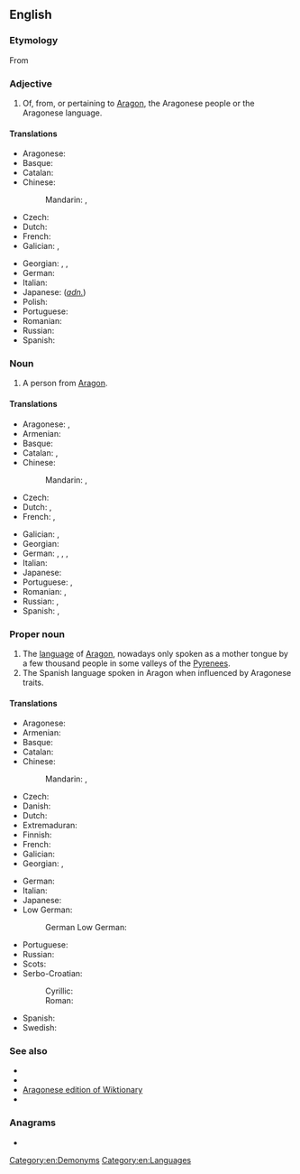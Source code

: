 {{also|aragonese}}
==English==
{{wikipedia|Aragonese language}}

===Etymology===
From {{suffix|Aragon|ese|lang=en}}

===Adjective===
{{en-adj|-}}

# Of, from, or pertaining to [[Aragon]], the Aragonese people or the Aragonese language.

====Translations====
{{trans-top|from Aragon}}
* Aragonese: {{t+|an|aragonés}}
* Basque: {{t+|eu|aragoar}}
* Catalan: {{t+|ca|aragonès}}
* Chinese:
*: Mandarin: {{t+|cmn|阿拉貢|alt=阿拉貢的|sc=Hani}}, {{t+|cmn|阿拉贡|tr=Ālāgòng de|alt=阿拉贡的|sc=Hani}}
* Czech: {{t|cs|aragonský}}
* Dutch: {{t+|nl|Aragonees}}
* French: {{t+|fr|aragonais}}
* Galician: {{t+|gl|aragonés}}, {{t|gl|aragonesa|f}}
{{trans-mid}}
* Georgian: {{t|ka|არაგონის}} {{qualifier|of things}}, {{t|ka|არაგონული}} {{qualifier|of things}}, {{t|ka|არაგონელი}} {{qualifier|of people}}
* German: {{t+|de|aragonisch}}
* Italian: {{t+|it|aragonese}}
* Japanese: {{t|ja|アラゴン|tr=Aragon no|alt=アラゴンの}} (''[[adnominal|adn.]]'')
* Polish: {{t+|pl|aragoński}}
* Portuguese: {{t+|pt|aragonês}}
* Romanian: {{t|ro|aragonez}}
* Russian: {{t+|ru|араго́нский}}
* Spanish: {{t+|es|aragonés}}
{{trans-bottom}}

===Noun===
{{en-noun|Aragonese}}

# A person from [[Aragon]].

====Translations====
{{trans-top|a person}}
* Aragonese: {{t+|an|aragonés|m}}, {{t|an|aragonesa|f}}
* Armenian: {{t|hy|արագոնացի}}
* Basque: {{t+|eu|aragoar}}
* Catalan: {{t+|ca|aragonès|m}}, {{t+|ca|aragonesa|f}}
* Chinese:
*: Mandarin: {{t|cmn|阿拉貢人|sc=Hani}}, {{t|cmn|阿拉贡人|tr=Ālāgòngrén|sc=Hani}}
* Czech: {{t|cs|Aragonec|m}}
* Dutch: {{t+|nl|Aragonees|m}}, {{t+|nl|Aragonese|f}}
* French: {{t+|fr|Aragonais|m}}, {{t+|fr|Aragonaise|f}}
{{trans-mid}}
* Galician: {{t+|gl|aragonés|m}}, {{t|gl|aragonesa|f}}
* Georgian: {{t|ka|არაგონელი}}
* German: {{t+|de|Aragonese|m}}, {{t|de|Aragonesin|f}}, {{t+|de|Aragonier|m}}, {{t+|de|Aragonierin|f}}
* Italian: {{t+|it|aragonese|m|f}}
* Japanese: {{t|ja|アラゴン人|tr=Aragon-jin}}
* Portuguese: {{t+|pt|aragonês|m}}, {{t+|pt|aragonesa|f}}
* Romanian: {{t|ro|aragonez|m}}, {{t+|ro|aragoneză|f}}
* Russian: {{t+|ru|араго́нец|m}}, {{t|ru|араго́нка|f}}
* Spanish: {{t+|es|aragonés|m}}, {{t+|es|aragonesa|f}}
{{trans-bottom}}

===Proper noun===
{{en-proper noun}}

# The [[language]] of [[Aragon]], nowadays only spoken as a mother tongue by a few thousand people in some valleys of the [[Pyrenees]].
# The Spanish language spoken in Aragon when influenced by Aragonese traits.

====Translations====
{{trans-top|the language of Aragon}}
* Aragonese: {{t+|an|aragonés|m}}
* Armenian: {{t|hy|արագոներեն|sc=Armn}}
* Basque: {{t+|eu|aragoiera}}
* Catalan: {{t+|ca|aragonès|m}}
* Chinese:
*: Mandarin: {{t+|cmn|阿拉貢語|sc=Hani}}, {{t+|cmn|阿拉贡语|tr=Ālāgòng yǔ|sc=Hani}}
* Czech: {{t|cs|aragonština|f}}
* Danish: {{t+|da|aragonisk|n}}
* Dutch: {{t+|nl|Aragonees|n}}
* Extremaduran: {{t|ext|aragonés|m}}
* Finnish: {{t+|fi|aragonia}}
* French: {{t+|fr|aragonais|m}}
* Galician: {{t+|gl|aragonés|m}}
* Georgian: {{t|ka|არაგონული}}, {{t|ka|არაგონული ენა}}
{{trans-mid}}
* German: {{t+|de|Aragonesisch|n}}
* Italian: {{t+|it|aragonese|m}}
* Japanese: {{t+|ja|アラゴン語|tr=Aragon-go}}
* Low German:
*: German Low German: {{t+|nds-de|Aragoneesch|n}}
* Portuguese: {{t+|pt|aragonês|m}}
* Russian: {{t+|ru|араго́нский|m}} {{qualifier|язы́к}}
* Scots: {{t|sco|Aragonese}}
* Serbo-Croatian:
*: Cyrillic: {{t|sh|арагонски|m}} {{qualifier|језик}}
*: Roman: {{t+|sh|aragonski|m}} {{qualifier|jezik}}
* Spanish: {{t+|es|aragonés|m}}
* Swedish: {{t+|sv|aragonska|c}}
{{trans-bottom}}

===See also===
{{interwiktionary|code=an}}

* {{langcat|an}}
* {{pedialite|Aragonese language}}
* [[:an:|Aragonese edition of Wiktionary]]
* {{ISO 639|link=Ethnologue|1code=an|lang=Aragonese|code=arg}}

===Anagrams===
* {{anagrams|en|a=aaeegnors|sea orange}}

[[Category:en:Demonyms]]
[[Category:en:Languages]]